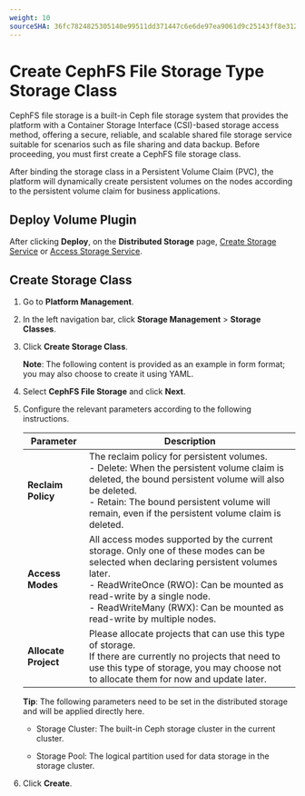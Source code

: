 ```yaml
---
weight: 10
sourceSHA: 36fc7824825305140e99511dd371447c6e6de97ea9061d9c25143ff8e31206d4
---
```


# Create CephFS File Storage Type Storage Class

CephFS file storage is a built-in Ceph file storage system that provides the platform with a Container Storage Interface (CSI)-based storage access method, offering a secure, reliable, and scalable shared file storage service suitable for scenarios such as file sharing and data backup. Before proceeding, you must first create a CephFS file storage class.

After binding the storage class in a Persistent Volume Claim (PVC), the platform will dynamically create persistent volumes on the nodes according to the persistent volume claim for business applications.

## Deploy Volume Plugin

After clicking **Deploy**, on the **Distributed Storage** page, [Create Storage Service](/storage/storagesystem_ceph/functions/create_service_stand.mdx) or [Access Storage Service](/storage/storagesystem_ceph/functions/access_storage_service.mdx).

## Create Storage Class

1. Go to **Platform Management**.

2. In the left navigation bar, click **Storage Management** > **Storage Classes**.

3. Click **Create Storage Class**.

   **Note**: The following content is provided as an example in form format; you may also choose to create it using YAML.

4. Select **CephFS File Storage** and click **Next**.

5. Configure the relevant parameters according to the following instructions.

   | Parameter        | Description                                                                                                            |
   |------------------|-----------------------------------------------------------------------------------------------------------------------|
   | **Reclaim Policy**   | The reclaim policy for persistent volumes.<br />- Delete: When the persistent volume claim is deleted, the bound persistent volume will also be deleted.<br />- Retain: The bound persistent volume will remain, even if the persistent volume claim is deleted.                         |
   | **Access Modes** | All access modes supported by the current storage. Only one of these modes can be selected when declaring persistent volumes later.<br />- ReadWriteOnce (RWO): Can be mounted as read-write by a single node.<br />- ReadWriteMany (RWX): Can be mounted as read-write by multiple nodes. |
   | **Allocate Project** | Please allocate projects that can use this type of storage.<br />If there are currently no projects that need to use this type of storage, you may choose not to allocate them for now and update later.                                                  |

   **Tip**: The following parameters need to be set in the distributed storage and will be applied directly here.

   - Storage Cluster: The built-in Ceph storage cluster in the current cluster.

   - Storage Pool: The logical partition used for data storage in the storage cluster.

6. Click **Create**.
